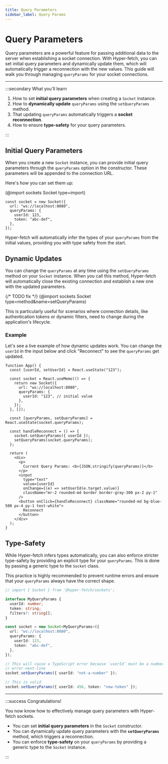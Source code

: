 ```yaml
---
title: Query Parameters
sidebar_label: Query Params
---
```


# Query Parameters

Query parameters are a powerful feature for passing additional data to the server when establishing a socket connection.
With Hyper-fetch, you can set initial query parameters and dynamically update them, which will automatically trigger a
reconnection with the new values. This guide will walk you through managing `queryParams` for your socket connections.

---

:::secondary What you'll learn

1.  How to set **initial query parameters** when creating a `Socket` instance.
2.  How to **dynamically update** `queryParams` using the `setQueryParams` method.
3.  That updating `queryParams` automatically triggers a **socket reconnection**.
4.  How to ensure **type-safety** for your query parameters.

:::

## Initial Query Parameters

When you create a new `Socket` instance, you can provide initial query parameters through the `queryParams` option in
the constructor. These parameters will be appended to the connection URL.

Here's how you can set them up:

(@import sockets Socket type=import)

```tsx
const socket = new Socket({
  url: "ws://localhost:8080",
  queryParams: {
    userId: 123,
    token: "abc-def",
  },
});
```

Hyper-fetch will automatically infer the types of your `queryParams` from the initial values, providing you with type
safety from the start.

## Dynamic Updates

You can change the `queryParams` at any time using the `setQueryParams` method on your `Socket` instance. When you call
this method, Hyper-fetch will automatically close the existing connection and establish a new one with the updated
parameters.

{/* TODO fix */} (@import sockets Socket type=method&name=setQueryParams)

This is particularly useful for scenarios where connection details, like authentication tokens or dynamic filters, need
to change during the application's lifecycle.

### Example

Let's see a live example of how dynamic updates work. You can change the `userId` in the input below and click
"Reconnect" to see the `queryParams` get updated.

```tsx live
function App() {
  const [userId, setUserId] = React.useState("123");

  const socket = React.useMemo(() => {
    return new Socket({
      url: "ws://localhost:8080",
      queryParams: {
        userId: "123", // initial value
      },
    });
  }, []);

  const [queryParams, setQueryParams] = React.useState(socket.queryParams);

  const handleReconnect = () => {
    socket.setQueryParams({ userId });
    setQueryParams(socket.queryParams);
  };

  return (
    <div>
      <p>
        Current Query Params: <b>{JSON.stringify(queryParams)}</b>
      </p>
      <input
        type="text"
        value={userId}
        onChange={(e) => setUserId(e.target.value)}
        className="mr-2 rounded-md border border-gray-300 px-2 py-1"
      />
      <button onClick={handleReconnect} className="rounded-md bg-blue-500 px-4 py-1 text-white">
        Reconnect
      </button>
    </div>
  );
}
```

## Type-Safety

While Hyper-fetch infers types automatically, you can also enforce stricter type-safety by providing an explicit type
for your `queryParams`. This is done by passing a generic type to the `Socket` class.

This practice is highly recommended to prevent runtime errors and ensure that your `queryParams` always have the correct
shape.

```ts
// import { Socket } from '@hyper-fetch/sockets';

interface MyQueryParams {
  userId: number;
  token: string;
  filters?: string[];
}

const socket = new Socket<MyQueryParams>({
  url: "ws://localhost:8080",
  queryParams: {
    userId: 123,
    token: "abc-def",
  },
});

// This will cause a TypeScript error because `userId` must be a number
// error-next-line
socket.setQueryParams({ userId: "not-a-number" });

// This is valid
socket.setQueryParams({ userId: 456, token: "new-token" });
```

---

:::success Congratulations!

You now know how to effectively manage query parameters with Hyper-fetch sockets.

- You can set **initial query parameters** in the `Socket` constructor.
- You can dynamically update query parameters with the **`setQueryParams`** method, which triggers a reconnection.
- You can enforce **type-safety** on your `queryParams` by providing a generic type to the `Socket` instance.

:::
